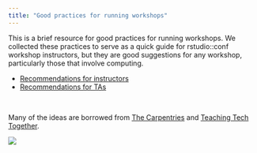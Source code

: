 ```yaml
---
title: "Good practices for running workshops"
---
```


This is a brief resource for good practices for running workshops. We collected these practices to serve as a quick guide for rstudio::conf workshop instructors, but they are good suggestions for any workshop, particularly those that involve computing.

-   [Recommendations for instructors](/instructor.html)
-   [Recommendations for TAs](/ta.html)

<br>

Many of the ideas are borrowed from [The Carpentries](https://carpentries.org/) and [Teaching Tech Together](https://teachtogether.tech/).

![](images/conf23-hero-static-2.png){fig-align="center"}
